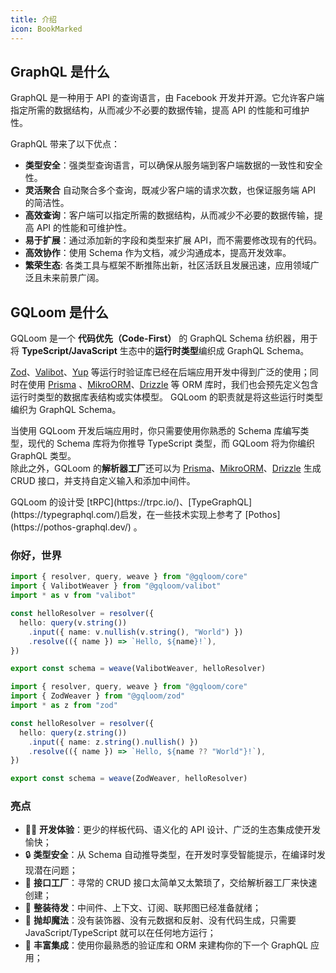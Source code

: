 ```yaml
---
title: 介绍
icon: BookMarked
---
```


## GraphQL 是什么

GraphQL 是一种用于 API 的查询语言，由 Facebook 开发并开源。它允许客户端指定所需的数据结构，从而减少不必要的数据传输，提高 API 的性能和可维护性。

GraphQL 带来了以下优点：

- **类型安全**：强类型查询语言，可以确保从服务端到客户端数据的一致性和安全性。
- **灵活聚合** 自动聚合多个查询，既减少客户端的请求次数，也保证服务端 API 的简洁性。
- **高效查询**：客户端可以指定所需的数据结构，从而减少不必要的数据传输，提高 API 的性能和可维护性。
- **易于扩展**：通过添加新的字段和类型来扩展 API，而不需要修改现有的代码。
- **高效协作**：使用 Schema 作为文档，减少沟通成本，提高开发效率。
- **繁荣生态**: 各类工具与框架不断推陈出新，社区活跃且发展迅速，应用领域广泛且未来前景广阔。

## GQLoom 是什么

GQLoom 是一个 **代码优先（Code-First）** 的 GraphQL Schema 纺织器，用于将 **TypeScript/JavaScript** 生态中的**运行时类型**编织成 GraphQL Schema。

[Zod](https://zod.dev/)、[Valibot](https://valibot.dev/)、[Yup](https://github.com/jquense/yup) 等运行时验证库已经在后端应用开发中得到广泛的使用；同时在使用 [Prisma](https://www.prisma.io/) 、[MikroORM](https://mikro-orm.io/)、[Drizzle](https://orm.drizzle.team/) 等 ORM 库时，我们也会预先定义包含运行时类型的数据库表结构或实体模型。
GQLoom 的职责就是将这些运行时类型编织为 GraphQL Schema。

当使用 GQLoom 开发后端应用时，你只需要使用你熟悉的 Schema 库编写类型，现代的 Schema 库将为你推导 TypeScript 类型，而 GQLoom 将为你编织 GraphQL 类型。  
除此之外，GQLoom 的**解析器工厂**还可以为 [Prisma](./schema/prisma.mdx#解析器工厂)、[MikroORM](./schema/mikro-orm.mdx#解析器工厂)、[Drizzle](./schema/drizzle.mdx#解析器工厂) 生成 CRUD 接口，并支持自定义输入和添加中间件。

<Callout>
GQLoom 的设计受 [tRPC](https://trpc.io/)、[TypeGraphQL](https://typegraphql.com/)启发，在一些技术实现上参考了 [Pothos](https://pothos-graphql.dev/) 。
</Callout>

### 你好，世界

```ts twoslash tab="valibot"
import { resolver, query, weave } from "@gqloom/core"
import { ValibotWeaver } from "@gqloom/valibot"
import * as v from "valibot"

const helloResolver = resolver({
  hello: query(v.string())
    .input({ name: v.nullish(v.string(), "World") })
    .resolve(({ name }) => `Hello, ${name}!`),
})

export const schema = weave(ValibotWeaver, helloResolver)
```

```ts twoslash tab="zod"
import { resolver, query, weave } from "@gqloom/core"
import { ZodWeaver } from "@gqloom/zod"
import * as z from "zod"

const helloResolver = resolver({
  hello: query(z.string())
    .input({ name: z.string().nullish() })
    .resolve(({ name }) => `Hello, ${name ?? "World"}!`),
})

export const schema = weave(ZodWeaver, helloResolver)
```

### 亮点

- 🧑‍💻 **开发体验**：更少的样板代码、语义化的 API 设计、广泛的生态集成使开发愉快；
- 🔒 **类型安全**：从 Schema 自动推导类型，在开发时享受智能提示，在编译时发现潜在问题；
- 🎯 **接口工厂**：寻常的 CRUD 接口太简单又太繁琐了，交给解析器工厂来快速创建；
- 🔋 **整装待发**：中间件、上下文、订阅、联邦图已经准备就绪；
- 🔮 **抛却魔法**：没有装饰器、没有元数据和反射、没有代码生成，只需要 JavaScript/TypeScript 就可以在任何地方运行；
- 🧩 **丰富集成**：使用你最熟悉的验证库和 ORM 来建构你的下一个 GraphQL 应用；